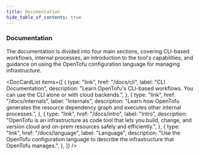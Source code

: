 ```yaml
---
title: Documentation
hide_table_of_contents: true
---
```



### Documentation

The documentation is divided into four main sections, covering CLI-based workflows, internal processes, an introduction to the tool's capabilities, and guidance on using the OpenTofu configuration language for managing infrastructure.

<DocCardList
  items={[
    {
      type: "link",
      href: "/docs/cli",
      label: "CLI Documentation",
      description:
        "Learn OpenTofu's CLI-based workflows. You can use the CLI alone or with cloud backends.",
    },
    {
      type: "link",
      href: "/docs/internals",
      label: "Internals",
      description:
        "Learn how OpenTofu generates the resource dependency graph and executes other internal processes.",
    },
    {
      type: "link",
      href: "/docs/intro",
      label: "Intro",
      description:
        "OpenTofu is an infrastructure as code tool that lets you build, change, and version cloud and on-prem resources safely and efficiently.",
    },
    {
      type: "link",
      href: "/docs/language",
      label: "Language",
      description:
        "Use the OpenTofu configuration language to describe the infrastructure that OpenTofu manages.",
    },
  ]}
/>
